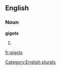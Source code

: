 
==English==

===Noun===
'''gigots'''

# {{plural of|[[gigot]]}}

[[Category:English plurals]]

[[fr:gigots]]